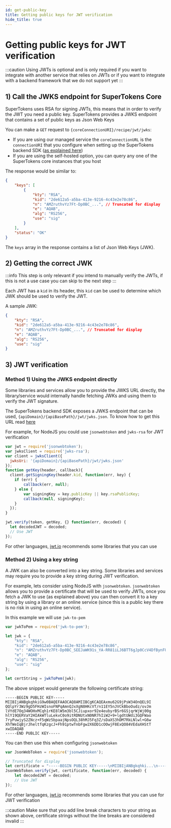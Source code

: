 ```yaml
---
id: get-public-key
title: Getting public keys for JWT verification
hide_title: true
---
```


<!-- COPY DOCS -->
<!-- ./session/common-customizations/sessions/with-jwt/get-public-key.mdx -->

# Getting public keys for JWT verification

:::caution
Using JWTs is optional and is only required if you want to integrate with another service that relies on JWTs or if you want to integrate with a backend framework that we do not support yet
:::

## 1) Call the JWKS endpoint for SuperTokens Core

SuperTokens uses RSA for signing JWTs, this means that in order to verify the JWT you need a public key. SuperTokens provides a JWKS endpoint that contains a set of public keys as Json Web Keys

You can make a `GET` request to `{coreConnectionURI}/recipe/jwt/jwks`:
- If you are using our managed service the `coreConnectionURL` is the `connectionURI` that you configure when setting up the SuperTokens backend SDK ([as explained here](../../../quick-setup/backend#2-initialise-supertokens))
- If you are using the self-hosted option, you can query any one of the SuperTokens core instances that you host

The response would be similar to: 

```json
{
    "keys": [
        {
            "kty": "RSA",
            "kid": "2de612a5-a5ba-413e-9216-4c43e2e78c86",
            "n": "AMZruthvYz7Ft-Dp0BC_...", // Truncated for display
            "e": "AQAB",
            "alg": "RS256",
            "use": "sig"
        }
    ],
    "status": "OK"
}
```

The `keys` array in the response contains a list of Json Web Keys (JWK).

## 2) Getting the correct JWK

:::info
This step is only relevant if you intend to manually verify the JWTs, if this is not a use case you can skip to the next step
:::

Each JWT has a `kid` in its header, this `kid` can be used to determine which JWK should be used to verify the JWT.

A sample JWK:

```json
{
    "kty": "RSA",
    "kid": "2de612a5-a5ba-413e-9216-4c43e2e78c86",
    "n": "AMZruthvYz7Ft-Dp0BC_...", // Truncated for display
    "e": "AQAB",
    "alg": "RS256",
    "use": "sig"
}
```

## 3) JWT verification

### Method 1) Using the JWKS endpoint directly

Some libraries and services allow you to provide the JWKS URL directly, the library/service would internally handle fetching JWKs and using them to verify the JWT signature.

The SuperTokens backend SDK exposes a JWKS endpoint that can be used, `{apiDomain}/{apiBasePath}/jwt/jwks.json`. To know how to get this URL read [here](./get-jwks-and-issuer#jwks-url)

For example, for NodeJS you could use `jsonwebtoken` and `jwks-rsa` for JWT verification

```jsx
var jwt = require('jsonwebtoken');
var jwksClient = require('jwks-rsa');
var client = jwksClient({
  jwksUri: '{apiDomain}/{apiBasePath}/jwt/jwks.json'
});
function getKey(header, callback){
  client.getSigningKey(header.kid, function(err, key) {
    if (err) {
        callback(err, null);
    } else {
        var signingKey = key.publicKey || key.rsaPublicKey;
        callback(null, signingKey);
    }
  });
}

jwt.verify(token, getKey, {} function(err, decoded) {
  let decodedJWT = decoded;
  // Use JWT
});
```

For other languages, [jwt.io](https://jwt.io/libraries) recommends some libraries that you can use

### Method 2) Using a key string

A JWK can also be converted into a key string. Some libraries and services may require you to provide a key string during JWT verification.

For example, lets consider using NodeJS with `jsonwebtoken`. `jsonwebtoken` allows you to provide a certificate that will be used to verify JWTs, once you fetch a JWK to use (as explained above) you can then convert it to a key string by using a library or an online service (since this is a public key there is no risk in using an online service).

In this example we will use `jwk-to-pem`

```jsx
var jwkToPem = require('jwk-to-pem');

let jwk = {
    "kty": "RSA",
    "kid": "2de612a5-a5ba-413e-9216-4c43e2e78c86",
    "n": "AMZruthvYz7Ft-Dp0BC_SEEJaWK91s_YA-RR81iLJ6BTT6gJp0CcV4DfBynFU_59dRGOZyVQpAW6Drnc_6LyZpVWHROzqt-Fjh8TAqodayhPJVuZt25eQiYrqcaK_dnuHrm8qwUq-hko6q1o1o9NIIZWNfUBEVWmNhyAJFk5bi3pLwtKPYrUQzVLcTdDUe4SIltvvfpYHbVFnYtxkBVmqO68j7sI8ktmTXM_heals-W6WmozabDkC9_ITCeRat2f7A2l0t4QzO0ZCzZcJfhusF4X1niKgY6yYXpbX6is4HCfhYfdabcE52xYMNl-gw9XDjsIxfBMUDvOFRHWlx0rU8c=",
    "e": "AQAB",
    "alg": "RS256",
    "use": "sig"
};

let certString = jwkToPem(jwk);
```

The above snippet would generate the following certificate string:

```
-----BEGIN PUBLIC KEY-----
MIIBIjANBgkqhkiG9w0BAQEFAAOCAQ8AMIIBCgKCAQEAxmu62G9jPsW34OnQEL9I
QQlpYr3Wz9gD5FHzWIsnoFNPqAmnQJxXgN8HKcVT/n11EY5nJVCkBboOudz/ovJm
lVYdE7Oq34WOHxMCqh1rKE8lW5m3bl5CJiupxor92e4eubyrBSr6GSjqrWjWj00g
hlY19QERVaY2HIAkWTluLekvC0o9itRDNUtxN0NR7hIiW2+9+lgdtUWdi3GQFWao
7ryPuwjyS2ZNcz+F5qWz5bpaajNpsOQL38hMJ5Fq3Z/sDaXS3hDM7RkLNlwl+G6w
XhfWeIqBjrJheltfqKzgcJ+Fh91ptwTnbFgw2X6DD1cOOwjF8ExQO84VEdaXHStT
xwIDAQAB
-----END PUBLIC KEY-----
```

You can then use this when configuring `jsonwebtoken`

```js
var JsonWebToken = require('jsonwebtoken');

// Truncated for display
let certificate = "-----BEGIN PUBLIC KEY-----\nMIIBIjANBgkqhki...\n-----END PUBLIC KEY-----";
JsonWebToken.verify(jwt, certificate, function(err, decoded) {
    let decodedJWT = decoded;
    // Use JWT
});
```

For other languages, [jwt.io](https://jwt.io/libraries) recommends some libraries that you can use for JWT verification

:::caution
Make sure that you add line break characters to your string as shown above, certificate strings without the line breaks are considered invalid
:::
